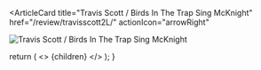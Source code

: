 <ArticleCard
  title="Travis Scott / Birds In The Trap Sing McKnight"
  href="/review/travisscott2L/"
  actionIcon="arrowRight"
>

![Travis Scott / Birds In The Trap Sing McKnight](../../images/cd/travisscott2L.jpg)

</ArticleCard>

  return (
    <>
      {children}
    </>
  );
}
